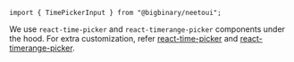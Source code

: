 `import { TimePickerInput } from "@bigbinary/neetoui";`

We use `react-time-picker` and `react-timerange-picker` components under the
hood. For extra customization, refer
[react-time-picker](https://www.npmjs.com/package/react-time-picker#user-guide)
and
[react-timerange-picker](https://www.npmjs.com/package/@wojtekmaj/react-timerange-picker).

